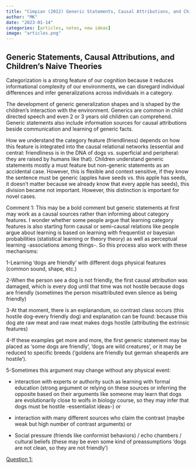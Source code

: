 ```yaml
---
title: "Cimpian (2012) Generic Statements, Causal Attributions, and Children’s Naive Theories "
author: "MK"
date: "2023-01-14"
categories: [articles, notes, new ideas]
image: "articles.png"
---
```


## Generic Statements, Causal Attributions, and Children's Naive Theories

Categorization is a strong feature of our cognition because it reduces informational complexity of our environments, we can disregard individual differences and infer generalizations across individuals in a category.

The development of generic generalization shapes and is shaped by the children's interaction with the environment. Generics are common in child directed speech and even 2 or 3 years old children can comprehend. Generic statements also include information sources for causal attributions beside communication and learning of generic facts.

How we understand the category feature (friendliness) depends on how this feature is integrated into the causal relational networks (essential and central: friendliness is in the DNA of dogs vs. superficial and peripheral: they are raised by humans like that). Children understand generic statements mostly a must feature but non-generic statements as an accidental case. However, this is flexible and context sensitive, if they know the sentence must be generic (apples have seeds vs. this apple has seeds, it doesn't matter because we already know that every apple has seeds), this division became not important. However, this distinction is important for novel cases.

Comment 1: This may be a bold comment but generic statements at first may work as a causal sources rather than informing about category features. I wonder whether some people argue that learning category features is also starting form causal or semi-causal relations like people argue about learning is based on learning with frequentist or bayesian probabilities (statistical learning or theory theory) as well as perceptual learning -associations among things-. So this process also work with these mechanisms:

1-Learning 'dogs are friendly' with different dogs physical features (common sound, shape, etc.)

2-When the person see a dog is not friendly, the first causal attribution was damaged, which is every dog until that time was not hostile because dogs are friendly (sometimes the person misattributed even silence as being friendly)

3-At that moment, there is an explanandum, so contrast class occurs (this hostile dog-every friendly dog) and explanation can be found: because this dog ate raw meat and raw meat makes dogs hostile (attributing the extrinsic features)

4-If these examples get more and more, the first generic statement may be placed as 'some dogs are friendly', 'dogs are wild creatures', or it may be reduced to specific breeds ('goldens are friendly but german sheaperds are hostile').

5-Sometimes this argument may change without any physical event:

-   interaction with experts or authority such as learning with formal education (strong argument or relying on these sources or inferring the opposite based on their arguments like someone may learn that dogs are evolutionarily close to wolfs in biology course, so they may infer that dogs must be hostile -essentialist ideas-) or

-   interaction with many different sources who claim the contrast (maybe weak but high number of contrast arguments) or

-   Social pressure (friends like conformist behaviors) / echo chambers / cultural beliefs (these may be even some kind of preassumptions 'dogs are not clean, so they are not friendly')

[Question 1:]{.underline}
